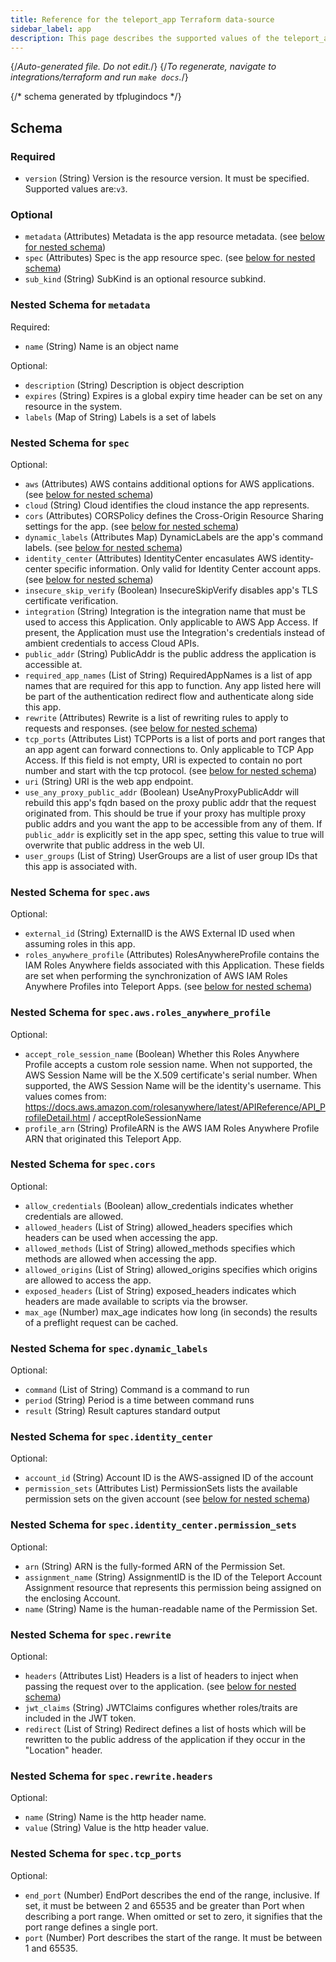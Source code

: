 ```yaml
---
title: Reference for the teleport_app Terraform data-source
sidebar_label: app
description: This page describes the supported values of the teleport_app data-source of the Teleport Terraform provider.
---
```


{/*Auto-generated file. Do not edit.*/}
{/*To regenerate, navigate to integrations/terraform and run `make docs`.*/}





{/*  schema generated by tfplugindocs */}
## Schema

### Required

- `version` (String) Version is the resource version. It must be specified. Supported values are:`v3`.

### Optional

- `metadata` (Attributes) Metadata is the app resource metadata. (see [below for nested schema](#nested-schema-for-metadata))
- `spec` (Attributes) Spec is the app resource spec. (see [below for nested schema](#nested-schema-for-spec))
- `sub_kind` (String) SubKind is an optional resource subkind.

### Nested Schema for `metadata`

Required:

- `name` (String) Name is an object name

Optional:

- `description` (String) Description is object description
- `expires` (String) Expires is a global expiry time header can be set on any resource in the system.
- `labels` (Map of String) Labels is a set of labels


### Nested Schema for `spec`

Optional:

- `aws` (Attributes) AWS contains additional options for AWS applications. (see [below for nested schema](#nested-schema-for-specaws))
- `cloud` (String) Cloud identifies the cloud instance the app represents.
- `cors` (Attributes) CORSPolicy defines the Cross-Origin Resource Sharing settings for the app. (see [below for nested schema](#nested-schema-for-speccors))
- `dynamic_labels` (Attributes Map) DynamicLabels are the app's command labels. (see [below for nested schema](#nested-schema-for-specdynamic_labels))
- `identity_center` (Attributes) IdentityCenter encasulates AWS identity-center specific information. Only valid for Identity Center account apps. (see [below for nested schema](#nested-schema-for-specidentity_center))
- `insecure_skip_verify` (Boolean) InsecureSkipVerify disables app's TLS certificate verification.
- `integration` (String) Integration is the integration name that must be used to access this Application. Only applicable to AWS App Access. If present, the Application must use the Integration's credentials instead of ambient credentials to access Cloud APIs.
- `public_addr` (String) PublicAddr is the public address the application is accessible at.
- `required_app_names` (List of String) RequiredAppNames is a list of app names that are required for this app to function. Any app listed here will be part of the authentication redirect flow and authenticate along side this app.
- `rewrite` (Attributes) Rewrite is a list of rewriting rules to apply to requests and responses. (see [below for nested schema](#nested-schema-for-specrewrite))
- `tcp_ports` (Attributes List) TCPPorts is a list of ports and port ranges that an app agent can forward connections to. Only applicable to TCP App Access. If this field is not empty, URI is expected to contain no port number and start with the tcp protocol. (see [below for nested schema](#nested-schema-for-spectcp_ports))
- `uri` (String) URI is the web app endpoint.
- `use_any_proxy_public_addr` (Boolean) UseAnyProxyPublicAddr will rebuild this app's fqdn based on the proxy public addr that the request originated from. This should be true if your proxy has multiple proxy public addrs and you want the app to be accessible from any of them. If `public_addr` is explicitly set in the app spec, setting this value to true will overwrite that public address in the web UI.
- `user_groups` (List of String) UserGroups are a list of user group IDs that this app is associated with.

### Nested Schema for `spec.aws`

Optional:

- `external_id` (String) ExternalID is the AWS External ID used when assuming roles in this app.
- `roles_anywhere_profile` (Attributes) RolesAnywhereProfile contains the IAM Roles Anywhere fields associated with this Application. These fields are set when performing the synchronization of AWS IAM Roles Anywhere Profiles into Teleport Apps. (see [below for nested schema](#nested-schema-for-specawsroles_anywhere_profile))

### Nested Schema for `spec.aws.roles_anywhere_profile`

Optional:

- `accept_role_session_name` (Boolean) Whether this Roles Anywhere Profile accepts a custom role session name. When not supported, the AWS Session Name will be the X.509 certificate's serial number. When supported, the AWS Session Name will be the identity's username. This values comes from: https://docs.aws.amazon.com/rolesanywhere/latest/APIReference/API_ProfileDetail.html / acceptRoleSessionName
- `profile_arn` (String) ProfileARN is the AWS IAM Roles Anywhere Profile ARN that originated this Teleport App.



### Nested Schema for `spec.cors`

Optional:

- `allow_credentials` (Boolean) allow_credentials indicates whether credentials are allowed.
- `allowed_headers` (List of String) allowed_headers specifies which headers can be used when accessing the app.
- `allowed_methods` (List of String) allowed_methods specifies which methods are allowed when accessing the app.
- `allowed_origins` (List of String) allowed_origins specifies which origins are allowed to access the app.
- `exposed_headers` (List of String) exposed_headers indicates which headers are made available to scripts via the browser.
- `max_age` (Number) max_age indicates how long (in seconds) the results of a preflight request can be cached.


### Nested Schema for `spec.dynamic_labels`

Optional:

- `command` (List of String) Command is a command to run
- `period` (String) Period is a time between command runs
- `result` (String) Result captures standard output


### Nested Schema for `spec.identity_center`

Optional:

- `account_id` (String) Account ID is the AWS-assigned ID of the account
- `permission_sets` (Attributes List) PermissionSets lists the available permission sets on the given account (see [below for nested schema](#nested-schema-for-specidentity_centerpermission_sets))

### Nested Schema for `spec.identity_center.permission_sets`

Optional:

- `arn` (String) ARN is the fully-formed ARN of the Permission Set.
- `assignment_name` (String) AssignmentID is the ID of the Teleport Account Assignment resource that represents this permission being assigned on the enclosing Account.
- `name` (String) Name is the human-readable name of the Permission Set.



### Nested Schema for `spec.rewrite`

Optional:

- `headers` (Attributes List) Headers is a list of headers to inject when passing the request over to the application. (see [below for nested schema](#nested-schema-for-specrewriteheaders))
- `jwt_claims` (String) JWTClaims configures whether roles/traits are included in the JWT token.
- `redirect` (List of String) Redirect defines a list of hosts which will be rewritten to the public address of the application if they occur in the "Location" header.

### Nested Schema for `spec.rewrite.headers`

Optional:

- `name` (String) Name is the http header name.
- `value` (String) Value is the http header value.



### Nested Schema for `spec.tcp_ports`

Optional:

- `end_port` (Number) EndPort describes the end of the range, inclusive. If set, it must be between 2 and 65535 and be greater than Port when describing a port range. When omitted or set to zero, it signifies that the port range defines a single port.
- `port` (Number) Port describes the start of the range. It must be between 1 and 65535.

